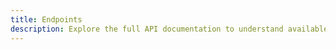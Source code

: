 ```yaml
---
title: Endpoints
description: Explore the full API documentation to understand available endpoints and how to use them.
---
```



<CardGrid>
  <LinkCard
    title="Get User"
    description="Retrieve information about a specific user by their username."
    href="/developers/endpoints/get-user/"
  />
</CardGrid>